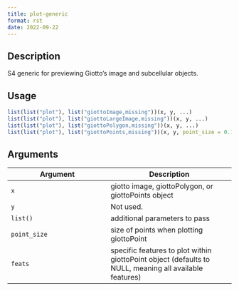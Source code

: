 ```yaml
--- 
title: plot-generic 
format: rst 
date: 2022-09-22 
--- 
```


## Description

S4 generic for previewing Giotto's image and subcellular objects.


## Usage

```r
list(list("plot"), list("giottoImage,missing"))(x, y, ...)
list(list("plot"), list("giottoLargeImage,missing"))(x, y, ...)
list(list("plot"), list("giottoPolygon,missing"))(x, y, ...)
list(list("plot"), list("giottoPoints,missing"))(x, y, point_size = 0.1, feats = NULL, ...)
```


## Arguments

Argument      |Description
------------- |----------------
`x`     |     giotto image, giottoPolygon, or giottoPoints object
`y`     |     Not used.
`list()`     |     additional parameters to pass
`point_size`     |     size of points when plotting giottoPoint
`feats`     |     specific features to plot within giottoPoint object (defaults to NULL, meaning all available features)


